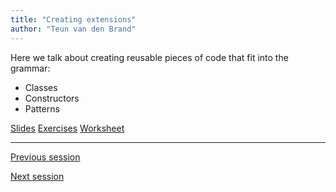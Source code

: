 ```yaml
---
title: "Creating extensions"
author: "Teun van den Brand"
---
```


Here we talk about creating reusable pieces of code that fit into the grammar:

* Classes
* Constructors
* Patterns

::: {.text-center .plain}
:::::: {.btn-group}
[Slides](../slides/6_extensions.qmd){.btn .btn-primary role="button"}
[Exercises](../exercises/6_extensions.qmd){.btn .btn-success role="button"}
[Worksheet](../exercises/_source/6_extensions.qmd){.btn .btn-secondary role="button"}
::::::
:::

---

::: {.d-flex .justify-content-between}
[<i class="bi bi-caret-left"></i> Previous session](../sessions/5_composition.qmd){.btn .btn-sm .btn-outline-secondary role="button"}

[Next session <i class="bi bi-caret-right"></i>](../sessions/7_fun.qmd){.btn .btn-sm .btn-outline-secondary role="button"}
:::

